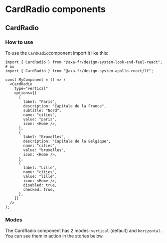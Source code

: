 
<Meta of={CardRadioStories} />

# CardRadio components

## CardRadio

### How to use

To use the `CardRadio`component import it like this:

```tsx
import { CardRadio } from "@axa-fr/design-system-look-and-feel-react";
# ou
import { CardRadio } from "@axa-fr/design-system-apollo-react/lf";

const MyComponent = () => (
  <CardRadio
    type="vertical"
    options={[
      {
        label: "Paris",
        description: "Capitale de la France",
        subtitle: "Nord",
        name: "cities",
        value: "paris",
        icon: <Home />,
      },
      {
        label: "Bruxelles",
        description: "Capitale de la Belgique",
        name: "cities",
        value: "bruxelles",
        icon: <Home />,
      },
      {
        label: "Lille",
        name: "cities",
        value: "lille",
        icon: <Home />,
        disabled: true,
        checked: true,
      },
    ]}
  />
);
```

### Modes

The CardRadio component has 2 modes: `vertical` (default) and `horizontal`.
You can see them in action in the stories below.

<Canvas of={CardRadioStories.CardRadioStory} />
<Controls of={CardRadioStories.CardRadioStory} />
